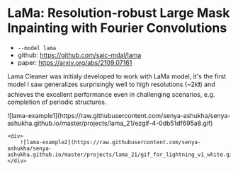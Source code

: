 # LaMa: Resolution-robust Large Mask Inpainting with Fourier Convolutions

- `--model lama`
- github: https://github.com/saic-mdal/lama
- paper: https://arxiv.org/abs/2109.07161

Lama Cleaner was initialy developed to work with LaMa model, it's the first model I saw generalizes surprisingly well to high resolutions (~2k❗️)
and achieves the excellent performance even in challenging scenarios, e.g. completion of periodic structures.

<div style={{display: 'flex', gap: 16, flexDirection: "column"}}>
    <div>
        ![lama-example1](https://raw.githubusercontent.com/senya-ashukha/senya-ashukha.github.io/master/projects/lama_21/ezgif-4-0db51df695a8.gif)
    </div>

    <div>
        ![lama-example2](https://raw.githubusercontent.com/senya-ashukha/senya-ashukha.github.io/master/projects/lama_21/gif_for_lightning_v1_white.gif)
    </div>

</div>
